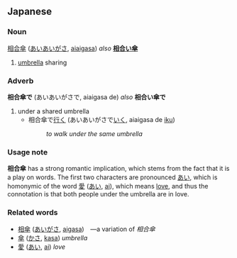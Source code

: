 == Japanese ==

=== Noun ===

[[相]][[合]][[傘]] ([[あいあいがさ]], [[aiaigasa]]) ''also'' '''[[相合い傘]]'''

# [[umbrella]] sharing

=== Adverb ===

'''相合傘で''' (あいあいがさで, aiaigasa de) ''also'' '''相合い傘で'''

# under a shared umbrella
#* 相合傘で[[行く]] (あいあいがさで[[いく]], aiaigasa de [[iku]])
#*: ''to walk under the same umbrella''

=== Usage note ===

'''相合傘''' has a strong romantic implication, which stems from the fact that it is a play on words.  The first two characters are pronounced [[あい]], which is homonymic of the word [[愛]] ([[あい]], [[ai]]), which means [[love]], and thus the connotation is that both people under the umbrella are in love.

=== Related words ===
* [[相傘]] ([[あいがさ]], [[aigasa]])　&mdash;a variation of ''相合傘''
* [[傘]] ([[かさ]], [[kasa]]) ''umbrella''
* [[愛]] ([[あい]], [[ai]]) ''love''